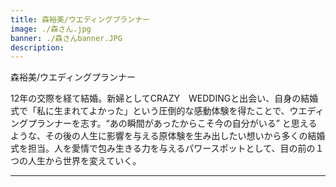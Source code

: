 ```yaml
---
title: 森裕美/ウエディングプランナー
image: ./森さん.jpg
banner: ./森さんbanner.JPG
description: 
---
```


<th> 森裕美/ウエディングプランナー</th>

12年の交際を経て結婚。新婦としてCRAZY　WEDDINGと出会い、自身の結婚式で「私に生まれてよかった」という圧倒的な感動体験を得たことで、ウエディングプランナーを志す。“あの瞬間があったからこそ今の自分がいる” と思えるような、その後の人生に影響を与える原体験を生み出したい想いから多くの結婚式を担当。人を愛情で包み生きる力を与えるパワースポットとして、目の前の１つの人生から世界を変えていく。

---
